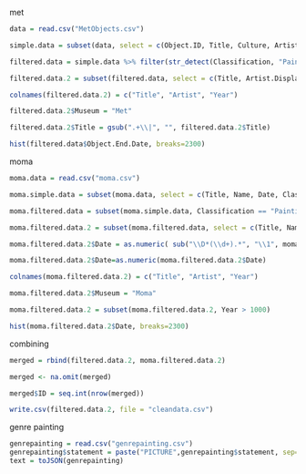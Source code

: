 met
```r
data = read.csv("MetObjects.csv")

simple.data = subset(data, select = c(Object.ID, Title, Culture, Artist.Display.Name, Artist.Nationality, Object.End.Date, Medium, Country, Classification))

filtered.data = simple.data %>% filter(str_detect(Classification, "Painting"))

filtered.data.2 = subset(filtered.data, select = c(Title, Artist.Display.Name, Object.End.Date))

colnames(filtered.data.2) = c("Title", "Artist", "Year")

filtered.data.2$Museum = "Met"

filtered.data.2$Title = gsub(".+\\|", "", filtered.data.2$Title)

hist(filtered.data$Object.End.Date, breaks=2300)
```


moma
```r
moma.data = read.csv("moma.csv")

moma.simple.data = subset(moma.data, select = c(Title, Name, Date, Classification))

moma.filtered.data = subset(moma.simple.data, Classification == "Painting" | Classification == "Drawing" | Classification == "Collage")

moma.filtered.data.2 = subset(moma.filtered.data, select = c(Title, Name, Date))

moma.filtered.data.2$Date = as.numeric( sub("\\D*(\\d+).*", "\\1", moma.filtered.data.2$Date) )

moma.filtered.data.2$Date=as.numeric(moma.filtered.data.2$Date)

colnames(moma.filtered.data.2) = c("Title", "Artist", "Year")

moma.filtered.data.2$Museum = "Moma"

moma.filtered.data.2 = subset(moma.filtered.data.2, Year > 1000)

hist(moma.filtered.data.2$Date, breaks=2300)
```

combining 
```r
merged = rbind(filtered.data.2, moma.filtered.data.2)

merged <- na.omit(merged)

merged$ID = seq.int(nrow(merged))

write.csv(filtered.data.2, file = "cleandata.csv")
```

genre painting
```r
genrepainting = read.csv("genrepainting.csv")
genrepainting$statement = paste("PICTURE",genrepainting$statement, sep="")
text = toJSON(genrepainting)
```